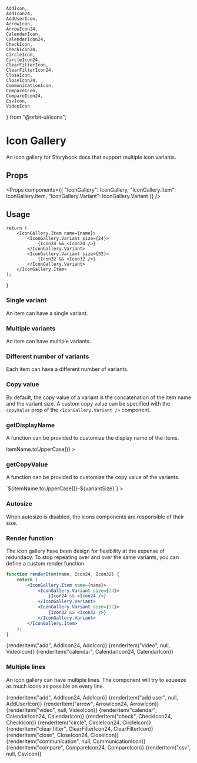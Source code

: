     AddIcon,
    AddIcon24,
    AddUserIcon,
    ArrowIcon,
    ArrowIcon24,
    CalendarIcon,
    CalendarIcon24,
    CheckIcon,
    CheckIcon24,
    CircleIcon,
    CircleIcon24,
    ClearFilterIcon,
    ClearFilterIcon24,
    CloseIcon,
    CloseIcon24,
    CommunicationIcon,
    CompareIcon,
    CompareIcon24,
    CsvIcon,
    VideoIcon
} from "@orbit-ui/icons";

<Meta title="Icon Gallery" />

<Anchor storyId="icongallery--single-variant" />

# Icon Gallery

An icon gallery for Storybook docs that support multiple icon variants.

## Props

<Props
    components={{
        "IconGallery": IconGallery,
        "IconGallery.Item": IconGallery.Item,
        "IconGallery.Variant": IconGallery.Variant
    }}
/>

## Usage

    return (
        <IconGallery.Item name={name}>
            <IconGallery.Variant size={24}>
                {Icon24 && <Icon24 />}
            </IconGallery.Variant>
            <IconGallery.Variant size={32}>
                {Icon32 && <Icon32 />}
            </IconGallery.Variant>
        </IconGallery.Item>
    );
}

### Single variant

An item can have a single variant.

<Preview>
    <Story name="single variant">
        <IconGallery>
            <IconGallery.Item name="add">
                <IconGallery.Variant size={24}>
                    <AddIcon24 />
                </IconGallery.Variant>
            </IconGallery.Item>
        </IconGallery>
    </Story>
</Preview>

### Multiple variants

An item can have multiple variants.

<Preview>
    <Story name="multiple variants">
        <IconGallery>
            <IconGallery.Item name="add">
                <IconGallery.Variant size={24}>
                    <AddIcon24 />
                </IconGallery.Variant>
                <IconGallery.Variant size={32}>
                    <AddIcon />
                </IconGallery.Variant>
            </IconGallery.Item>
        </IconGallery>
    </Story>
</Preview>

### Different number of variants

Each item can have a different number of variants.

<Preview>
    <Story name="different number of variants">
        <IconGallery>
            <IconGallery.Item name="add">
                <IconGallery.Variant size={24}>
                    <AddIcon24 />
                </IconGallery.Variant>
                <IconGallery.Variant size={32}>
                    <AddIcon />
                </IconGallery.Variant>
            </IconGallery.Item>
            <IconGallery.Item name="video">
                <IconGallery.Variant size={32}>
                    <VideoIcon />
                </IconGallery.Variant>
            </IconGallery.Item>
            <IconGallery.Item name="calendar">
                <IconGallery.Variant size={24}>
                    <CalendarIcon24 />
                </IconGallery.Variant>
                <IconGallery.Variant size={32}>
                    <CalendarIcon />
                </IconGallery.Variant>
            </IconGallery.Item>
            <IconGallery.Item name="check">
                <IconGallery.Variant size={24}>
                </IconGallery.Variant>
                <IconGallery.Variant size={32}>
                    <CheckIcon />
                </IconGallery.Variant>
            </IconGallery.Item>
        </IconGallery>
    </Story>
</Preview>

### Copy value

By default, the copy value of a variant is the concatenation of the item name and the variant size. A custom copy value can be specified with the `copyValue` prop of the `<IconGallery.Variant />` component.

<Preview>
    <Story name="copy value">
        <IconGallery>
            <IconGallery.Item name="add">
                <IconGallery.Variant size={24} copyValue="AddIcon24">
                    <AddIcon24 />
                </IconGallery.Variant>
            </IconGallery.Item>
        </IconGallery>
    </Story>
</Preview>

### getDisplayName

A function can be provided to customize the display name of the items.

<Preview>
    <Story name="get display name">
        <IconGallery
            getDisplayName={({ itemName }) => itemName.toUpperCase()}
        >
            <IconGallery.Item name="add">
                <IconGallery.Variant size={24}>
                    <AddIcon24 />
                </IconGallery.Variant>
            </IconGallery.Item>
        </IconGallery>
    </Story>
</Preview>

### getCopyValue

A function can be provided to customize the copy value of the variants.

<Preview>
    <Story name="get copy value">
        <IconGallery
            getCopyValue={({ itemName, variantSize }) => `${itemName.toUpperCase()}-${variantSize}`}
        >
            <IconGallery.Item name="add">
                <IconGallery.Variant size={24}>
                    <AddIcon24 />
                </IconGallery.Variant>
            </IconGallery.Item>
        </IconGallery>
    </Story>
</Preview>

### Autosize

When autosize is disabled, the icons components are responsible of their size.

<Preview>
    <Story name="autosize">
        <IconGallery autosize={false}>
            <IconGallery.Item name="add">
                <IconGallery.Variant size={24}>
                    <AddIcon24 style={{ width: "24px", height: "24px" }} />
                </IconGallery.Variant>
                <IconGallery.Variant size={32}>
                    <AddIcon style={{ width: "32px", height: "32px" }} />
                </IconGallery.Variant>
                <IconGallery.Variant size={48}>
                    <AddIcon style={{ width: "48px", height: "48px" }} />
                </IconGallery.Variant>
            </IconGallery.Item>
        </IconGallery>
    </Story>
</Preview>

### Render function

The icon gallery have been design for flexibility at the expense of redundacy. To stop repeating over and over the same variants, you can define a custom render function.

```jsx
function renderItem(name, Icon24, Icon32) {
    return (
        <IconGallery.Item name={name}>
            <IconGallery.Variant size={24}>
                {Icon24 && <Icon24 />}
            </IconGallery.Variant>
            <IconGallery.Variant size={32}>
                {Icon32 && <Icon32 />}
            </IconGallery.Variant>
        </IconGallery.Item>
    );
}
```

<Preview>
    <Story name="render function">
        <IconGallery>
            {renderItem("add", AddIcon24, AddIcon)}
            {renderItem("video", null, VideoIcon)}
            {renderItem("calendar", CalendarIcon24, CalendarIcon)}
        </IconGallery>
    </Story>
</Preview>

### Multiple lines

An icon gallery can have multiple lines. The component will try to squeeze as much icons as possible on every line.

<Preview>
    <Story name="multiple lines">
        <IconGallery>
            {renderItem("add", AddIcon24, AddIcon)}
            {renderItem("add user", null, AddUserIcon)}
            {renderItem("arrow", ArrowIcon24, ArrowIcon)}
            {renderItem("video", null, VideoIcon)}
            {renderItem("calendar", CalendarIcon24, CalendarIcon)}
            {renderItem("check", CheckIcon24, CheckIcon)}
            {renderItem("circle", CircleIcon24, CircleIcon)}
            {renderItem("clear filter", ClearFilterIcon24, ClearFilterIcon)}
            {renderItem("close", CloseIcon24, CloseIcon)}
            {renderItem("communication", null, CommunicationIcon)}
            {renderItem("compare", CompareIcon24, CompareIcon)}
            {renderItem("csv", null, CsvIcon)}
        </IconGallery>
    </Story>
</Preview>





